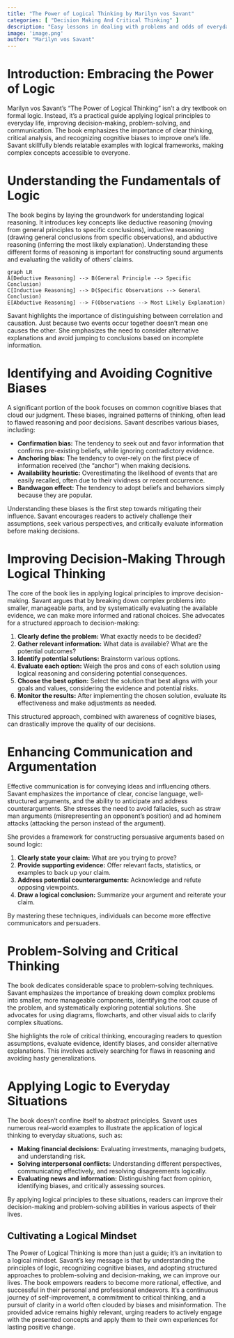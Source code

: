 ```yaml
---
title: "The Power of Logical Thinking by Marilyn vos Savant"
categories: [ "Decision Making And Critical Thinking" ]
description: "Easy lessons in dealing with problems and odds of everyday life"
image: 'image.png'
author: "Marilyn vos Savant"
---
```

# Introduction: Embracing the Power of Logic

Marilyn vos Savant's "The Power of Logical Thinking" isn't a dry textbook on formal logic. Instead, it's a practical guide applying logical principles to everyday life, improving decision-making, problem-solving, and communication. The book emphasizes the importance of clear thinking, critical analysis, and recognizing cognitive biases to improve one's life. Savant skillfully blends relatable examples with logical frameworks, making complex concepts accessible to everyone.

# Understanding the Fundamentals of Logic

The book begins by laying the groundwork for understanding logical reasoning. It introduces key concepts like deductive reasoning (moving from general principles to specific conclusions), inductive reasoning (drawing general conclusions from specific observations), and abductive reasoning (inferring the most likely explanation).  Understanding these different forms of reasoning is important for constructing sound arguments and evaluating the validity of others' claims.

```mermaid
graph LR
A[Deductive Reasoning] --> B(General Principle --> Specific Conclusion)
C[Inductive Reasoning] --> D(Specific Observations --> General Conclusion)
E[Abductive Reasoning] --> F(Observations --> Most Likely Explanation)
```

Savant highlights the importance of distinguishing between correlation and causation.  Just because two events occur together doesn't mean one causes the other.  She emphasizes the need to consider alternative explanations and avoid jumping to conclusions based on incomplete information.

# Identifying and Avoiding Cognitive Biases

A significant portion of the book focuses on common cognitive biases that cloud our judgment. These biases, ingrained patterns of thinking, often lead to flawed reasoning and poor decisions. Savant describes various biases, including:

* **Confirmation bias:**  The tendency to seek out and favor information that confirms pre-existing beliefs, while ignoring contradictory evidence.
* **Anchoring bias:** The tendency to over-rely on the first piece of information received (the "anchor") when making decisions.
* **Availability heuristic:**  Overestimating the likelihood of events that are easily recalled, often due to their vividness or recent occurrence.
* **Bandwagon effect:** The tendency to adopt beliefs and behaviors simply because they are popular.


Understanding these biases is the first step towards mitigating their influence. Savant encourages readers to actively challenge their assumptions, seek various perspectives, and critically evaluate information before making decisions.

# Improving Decision-Making Through Logical Thinking

The core of the book lies in applying logical principles to improve decision-making. Savant argues that by breaking down complex problems into smaller, manageable parts, and by systematically evaluating the available evidence, we can make more informed and rational choices. She advocates for a structured approach to decision-making:

1. **Clearly define the problem:**  What exactly needs to be decided?
2. **Gather relevant information:**  What data is available? What are the potential outcomes?
3. **Identify potential solutions:** Brainstorm various options.
4. **Evaluate each option:** Weigh the pros and cons of each solution using logical reasoning and considering potential consequences.
5. **Choose the best option:** Select the solution that best aligns with your goals and values, considering the evidence and potential risks.
6. **Monitor the results:** After implementing the chosen solution, evaluate its effectiveness and make adjustments as needed.

This structured approach, combined with awareness of cognitive biases, can drastically improve the quality of our decisions.

# Enhancing Communication and Argumentation

Effective communication is for conveying ideas and influencing others. Savant emphasizes the importance of clear, concise language, well-structured arguments, and the ability to anticipate and address counterarguments.  She stresses the need to avoid fallacies, such as straw man arguments (misrepresenting an opponent's position) and ad hominem attacks (attacking the person instead of the argument).

She provides a framework for constructing persuasive arguments based on sound logic:

1. **Clearly state your claim:** What are you trying to prove?
2. **Provide supporting evidence:**  Offer relevant facts, statistics, or examples to back up your claim.
3. **Address potential counterarguments:**  Acknowledge and refute opposing viewpoints.
4. **Draw a logical conclusion:**  Summarize your argument and reiterate your claim.


By mastering these techniques, individuals can become more effective communicators and persuaders.

# Problem-Solving and Critical Thinking

The book dedicates considerable space to problem-solving techniques. Savant emphasizes the importance of breaking down complex problems into smaller, more manageable components, identifying the root cause of the problem, and systematically exploring potential solutions.  She advocates for using diagrams, flowcharts, and other visual aids to clarify complex situations.

She highlights the role of critical thinking, encouraging readers to question assumptions, evaluate evidence, identify biases, and consider alternative explanations. This involves actively searching for flaws in reasoning and avoiding hasty generalizations.


#  Applying Logic to Everyday Situations

The book doesn't confine itself to abstract principles.  Savant uses numerous real-world examples to illustrate the application of logical thinking to everyday situations, such as:

* **Making financial decisions:** Evaluating investments, managing budgets, and understanding risk.
* **Solving interpersonal conflicts:**  Understanding different perspectives, communicating effectively, and resolving disagreements logically.
* **Evaluating news and information:**  Distinguishing fact from opinion, identifying biases, and critically assessing sources.


By applying logical principles to these situations, readers can improve their decision-making and problem-solving abilities in various aspects of their lives.


## Cultivating a Logical Mindset

The Power of Logical Thinking is more than just a guide; it's an invitation to a logical mindset. Savant's key message is that by understanding the principles of logic, recognizing cognitive biases, and adopting structured approaches to problem-solving and decision-making, we can improve our lives. The book empowers readers to become more rational, effective, and successful in their personal and professional endeavors. It's a continuous journey of self-improvement, a commitment to critical thinking, and a pursuit of clarity in a world often clouded by biases and misinformation. The provided advice remains highly relevant, urging readers to actively engage with the presented concepts and apply them to their own experiences for lasting positive change.

